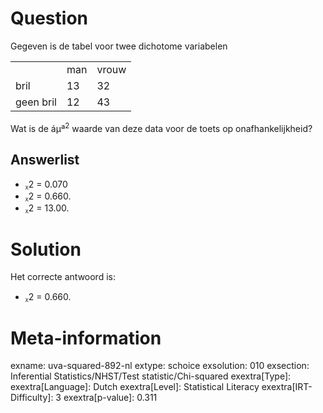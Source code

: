 Question
========

Gegeven is de tabel voor twee dichotome variabelen

  ----------- ----- -------
              man   vrouw
  bril        13    32
  geen bril   12    43
  ----------- ----- -------

Wat is de áµª^2^ waarde van deze data voor de toets op
onafhankelijkheid?

Answerlist
----------

* ᵪ2 =  0.070
* ᵪ2 =  0.660.
* ᵪ2 =  13.00.

Solution
========

Het correcte antwoord is: 

* ᵪ2 =  0.660.

Meta-information
================
exname: uva-squared-892-nl
extype: schoice
exsolution: 010
exsection: Inferential Statistics/NHST/Test statistic/Chi-squared
exextra[Type]: 
exextra[Language]: Dutch
exextra[Level]: Statistical Literacy
exextra[IRT-Difficulty]: 3
exextra[p-value]: 0.311
